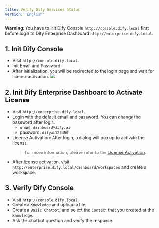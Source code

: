 ```yaml
---
title: Verify Dify Services Status
version: 'English'
---
```


**Warning**: You have to init Dify Console `http://console.dify.local` first before login to Dify Enterprise Dashboard `http://enterprise.dify.local`.

## 1. Init Dify Console
- Visit `http://console.dify.local`.
- Init Email and Password.
- After initialization, you will be redirected to the login page and wait for license activation.
![](/images/license-inactive.png)

## 2. Init Dify Enterprise Dashboard to Activate License
- Visit `http://enterprise.dify.local`.
- Login with the default email and password. You can change the password after login.
    - email: `dashboard@dify.ai`
    - password: `difyai123456`
- License Activation: After login, a dialog will pop up to activate the license.
    > For more information, please refer to the [License Activation](/en-us/deployment/license-activation).
- After license activation, visit `http://enterprise.dify.local/dashboard/workspaces` and create a workspace.

## 3. Verify Dify Console
- Visit `http://console.dify.local`.
- Create a `Knowledge` and upload a file.
- Create a `Basic Chatbot`, and select the `Context` that you created at the `Knowledge`.
- Ask the chatbot question and verify the response.
